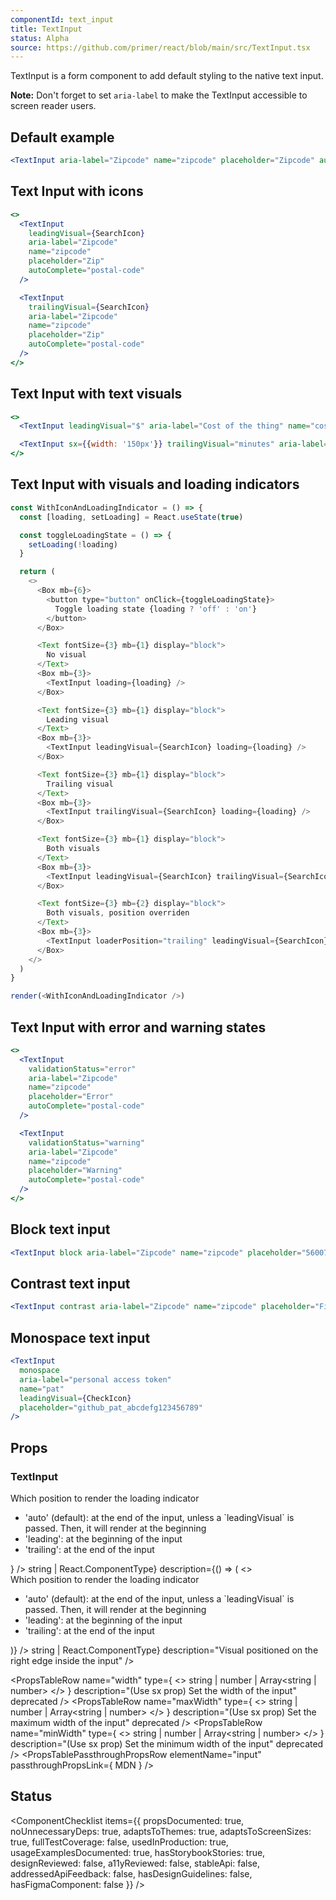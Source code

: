 ```yaml
---
componentId: text_input
title: TextInput
status: Alpha
source: https://github.com/primer/react/blob/main/src/TextInput.tsx
---
```


TextInput is a form component to add default styling to the native text input.

**Note:** Don't forget to set `aria-label` to make the TextInput accessible to screen reader users.

## Default example

```jsx live
<TextInput aria-label="Zipcode" name="zipcode" placeholder="Zipcode" autoComplete="postal-code" />
```

## Text Input with icons

```jsx live
<>
  <TextInput
    leadingVisual={SearchIcon}
    aria-label="Zipcode"
    name="zipcode"
    placeholder="Zip"
    autoComplete="postal-code"
  />

  <TextInput
    trailingVisual={SearchIcon}
    aria-label="Zipcode"
    name="zipcode"
    placeholder="Zip"
    autoComplete="postal-code"
  />
</>
```

## Text Input with text visuals

```jsx live
<>
  <TextInput leadingVisual="$" aria-label="Cost of the thing" name="cost" placeholder="23.45" />

  <TextInput sx={{width: '150px'}} trailingVisual="minutes" aria-label="Time in minutes" name="time" placeholder="25" />
</>
```

## Text Input with visuals and loading indicators

```javascript live noinline
const WithIconAndLoadingIndicator = () => {
  const [loading, setLoading] = React.useState(true)

  const toggleLoadingState = () => {
    setLoading(!loading)
  }

  return (
    <>
      <Box mb={6}>
        <button type="button" onClick={toggleLoadingState}>
          Toggle loading state {loading ? 'off' : 'on'}
        </button>
      </Box>

      <Text fontSize={3} mb={1} display="block">
        No visual
      </Text>
      <Box mb={3}>
        <TextInput loading={loading} />
      </Box>

      <Text fontSize={3} mb={1} display="block">
        Leading visual
      </Text>
      <Box mb={3}>
        <TextInput leadingVisual={SearchIcon} loading={loading} />
      </Box>

      <Text fontSize={3} mb={1} display="block">
        Trailing visual
      </Text>
      <Box mb={3}>
        <TextInput trailingVisual={SearchIcon} loading={loading} />
      </Box>

      <Text fontSize={3} mb={1} display="block">
        Both visuals
      </Text>
      <Box mb={3}>
        <TextInput leadingVisual={SearchIcon} trailingVisual={SearchIcon} loading={loading} />
      </Box>

      <Text fontSize={3} mb={2} display="block">
        Both visuals, position overriden
      </Text>
      <Box mb={3}>
        <TextInput loaderPosition="trailing" leadingVisual={SearchIcon} trailingVisual={SearchIcon} loading={loading} />
      </Box>
    </>
  )
}

render(<WithIconAndLoadingIndicator />)
```

## Text Input with error and warning states

```jsx live
<>
  <TextInput
    validationStatus="error"
    aria-label="Zipcode"
    name="zipcode"
    placeholder="Error"
    autoComplete="postal-code"
  />

  <TextInput
    validationStatus="warning"
    aria-label="Zipcode"
    name="zipcode"
    placeholder="Warning"
    autoComplete="postal-code"
  />
</>
```

## Block text input

```jsx live
<TextInput block aria-label="Zipcode" name="zipcode" placeholder="560076" autoComplete="postal-code" />
```

## Contrast text input

```jsx live
<TextInput contrast aria-label="Zipcode" name="zipcode" placeholder="Find user" autoComplete="postal-code" />
```

## Monospace text input

```jsx live
<TextInput
  monospace
  aria-label="personal access token"
  name="pat"
  leadingVisual={CheckIcon}
  placeholder="github_pat_abcdefg123456789"
/>
```

## Props

### TextInput

<PropsTable>
  <PropsTableRow name="aria-label" type="string" description="Allows input to be accessible." />
  <PropsTableRow
    name="block"
    type="boolean"
    defaultValue="false"
    description="Creates a full-width input element"
  />
  <PropsTableRow
    name="contrast"
    type="boolean"
    defaultValue="false"
    description="Changes background color to a higher contrast color"
  />
  <PropsTableRow name='size' type="'small' | 'medium' | 'large'"     description="Creates a smaller or larger input than the default." />

<PropsTableRow name="loading" type="boolean" description="Whether the to show a loading indicator in the input" />
<PropsTableRow
  name="loaderPosition"
  type={"'auto' | 'leading' | 'trailing'"}
  description={
    <>
      <div>Which position to render the loading indicator</div>
      <ul>
        <li>
          'auto' (default): at the end of the input, unless a `leadingVisual` is passed. Then, it will render at the
          beginning
        </li>
        <li>'leading': at the beginning of the input</li>
        <li>'trailing': at the end of the input</li>
      </ul>
    </>
  }
/>
<PropsTableRow
  name="leadingVisual"
  type={<>string | React.ComponentType</>}
  description={() => (
    <>
      <div>Which position to render the loading indicator</div>
      <ul>
        <li>
          'auto' (default): at the end of the input, unless a `leadingVisual` is passed. Then, it will render at the
          beginning
        </li>
        <li>'leading': at the beginning of the input</li>
        <li>'trailing': at the end of the input</li>
      </ul>
    </>
  )}
/>
<PropsTableRow name="monospace" type="boolean" defaultValue="false" description="Shows input in monospace font" />
<PropsTableRow
  name="trailingVisual"
  type={<>string | React.ComponentType</>}
  description="Visual positioned on the right edge inside the input"
/>
<PropsTableRow
  name="validationStatus"
  type="'error' | 'success' | 'warning'"
  description="Style the input to match the status"
/>
<PropsTableRow
  name="variant"
  type="'small' | 'medium' | 'large'"
  description="(Use size) Creates a smaller or larger input than the default."
  deprecated
/>

  <PropsTableRow
    name="width"
    type={
      <>
        string | number | <Link href="https://styled-system.com/guides/array-props">Array&lt;string | number&gt;</Link>
      </>
    }
    description="(Use sx prop) Set the width of the input"
    deprecated
  />
  <PropsTableRow
    name="maxWidth"
    type={
      <>
        string | number | <Link href="https://styled-system.com/guides/array-props">Array&lt;string | number&gt;</Link>
      </>
    }
    description="(Use sx prop) Set the maximum width of the input"
    deprecated
  />
  <PropsTableRow
    name="minWidth"
    type={
      <>
        string | number | <Link href="https://styled-system.com/guides/array-props">Array&lt;string | number&gt;</Link>
      </>
    }
    description="(Use sx prop) Set the minimum width of the input"
    deprecated
  />
  <PropsTableRow
    name="icon"
    type="React.ComponentType"
    description="(Use leadingVisual or trailingVisual) An Octicon React component. To be used inside of input. Positioned on the left edge."
    deprecated
  />
  <PropsTableSxRow />
  <PropsTableRefRow
    elementType="input"
    refType="HTMLInputElement"
    description="A ref to the input element rendered by this component. Note: this is not the outermost element rendered by TextInput. There is also a div wrapper for which a ref is not accepted."
  />
  <PropsTablePassthroughPropsRow
    elementName="input"
    passthroughPropsLink={
      <Link href="https://developer.mozilla.org/en-US/docs/Web/HTML/Element/input#Attributes">MDN</Link>
    }
  />
</PropsTable>

## Status

<ComponentChecklist
  items={{
    propsDocumented: true,
    noUnnecessaryDeps: true,
    adaptsToThemes: true,
    adaptsToScreenSizes: true,
    fullTestCoverage: false,
    usedInProduction: true,
    usageExamplesDocumented: true,
    hasStorybookStories: true,
    designReviewed: false,
    a11yReviewed: false,
    stableApi: false,
    addressedApiFeedback: false,
    hasDesignGuidelines: false,
    hasFigmaComponent: false
  }}
/>
